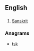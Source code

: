 ==English==

==={{abbreviation}}===
{{en-abbr}}

# [[Sanskrit]]

===Anagrams===
* [[tsk#English|tsk]]